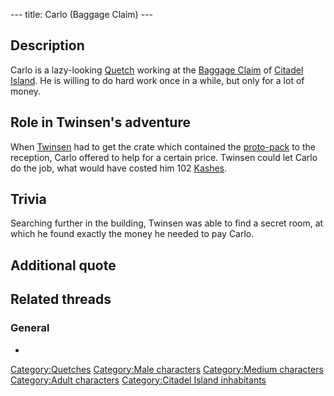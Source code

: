 ---
title: Carlo (Baggage Claim)
---

{{Character|
Name=Carlo|
Image=QT_MANU.jpg|
Race=[[Quetch]]|
Gender=Male|
Size=Medium|
Age=Adult}}

{{Quote|
Quote=Hey mister! If you want, I can carry your crate up to the exit for 102 little Kashes!|
Character=Carlo}}

==Description==
Carlo is a lazy-looking [[Quetch]] working at the [[Baggage Claim]] of [[Citadel Island]]. He is willing to do hard work once in a while, but only for a lot of money.

==Role in Twinsen's adventure==
When [[Twinsen]] had to get the crate which contained the [[proto-pack]] to the reception, Carlo offered to help for a certain price. Twinsen could let Carlo do the job, what would have costed him 102 [[Kashes]].

==Trivia==
Searching further in the building, Twinsen was able to find a secret room, at which he found exactly the money he needed to pay Carlo.

==Additional quote==
{{Quote|
Quote=Go back upstairs. You'll get your crate, I'm sending it directly to the reception!|
Character=Carlo}}
{{Quote|
Quote=Just follow the arrows, bring it back here and I'll open it. If you need help, ask my colleagues downstairs.|
Character=Baggage claim [[Grobo]]}}

==Related threads==
===General===
* {{thread|id=11086|title=Is it possible to get the box out without paying the guy?}}

[[Category:Quetches]]
[[Category:Male characters]]
[[Category:Medium characters]]
[[Category:Adult characters]]
[[Category:Citadel Island inhabitants]]